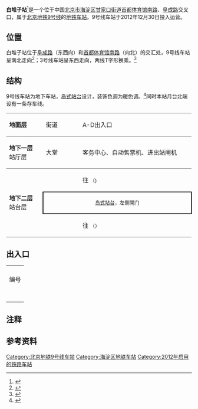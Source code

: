 {{NoteTA|G1=Railway}}
{{Infobox station
|name = 白堆子
|eng_name = Baiduizi
|linecolour = {{北京地铁颜色|9}}
|image = Platform of L9 Baiduizi Station (20211001110855).jpg
|caption = 9号线白堆子站岛式站台
|other_name = 
|country = {{PRC}}
|borough = [[北京市|北京市]][[海淀区|海淀区]][[甘家口街道|甘家口街道]]
|address = [[首都体育馆南路|首都体育馆南路]]、[[阜成路|阜成路]]交叉口
|coordinates = {{Coord|39.923924|116.325767|type:railwaystation_region:CN-11_source:GoogleMaps|display=inline,title}}
|elevation = 
|operator = [[北京市地铁运营有限公司|北京市地铁运营有限公司]]
|lines = {{北京地铁线路名|9|SL}}
|distance = 
|platform = 1座[[岛式站台|岛式站台]]
|tracks = 2条
|bus_routes = 
|bus_stands = 
|connections = 
|structure = 地下车站
|hall = 整体式站厅
|depth = 
|levels = 
|interchange = 
|exits = 4個
|elevator = 
|escalator = 
|architect = 
|architectural_style = 
|colour = 白色、红色
|type = 
|status = 运营中
|code = 
|zone = 
|classification = 
|website = 
|built = 
|opened = 2012年12月30日
|former = 东钓鱼台站<ref name=sohu2009>{{cite news|url=http://news.sohu.com/20091125/n268453217.shtml|title=北京9号线、亦庄线、大兴线站名及位置公示|publisher=中国广播网|date=2009-11-25|accessdate=2021-11-11|archive-date=2021-11-11|archive-url=https://web.archive.org/web/20211111104529/http://news.sohu.com/20091125/n268453217.shtml|dead-url=no}}</ref><ref>{{cite web|url=https://www.bjnews.com.cn/detail/155143530714259.html|title=地铁9号线13车站命名|date=2010-07-13|quote=丰台北路站、太平桥站、东钓鱼台站分别调整为七里庄站、六里桥东站和白堆子站|archive-url=https://web.archive.org/web/20211111150127/https://www.bjnews.com.cn/detail/155143530714259.html|archive-date=2021-11-11|access-date=2021-11-11|dead-url=no}}</ref>
|pass_year = 
|passengers = 
|pass_system = 
|pass_rank = 
|mpassengers = 
|trains = 
|station_hours = 
|hours = 
|first = {{北京地铁线路名|9|S}}
:往{{北京地铁起讫站|9|R}}：05:43
:往{{北京地铁起讫站|9|L}}：05:27
|last = {{北京地铁线路名|9|S}}
:往{{北京地铁起讫站|9|R}}：23:23
:往{{北京地铁起讫站|9|L}}：23:07
|adjacent = {{adjacent stations|system=北京地铁|line=9|left=白石桥南|right=军事博物馆|note-left=0.943km|note-mid=距离[[国家图书馆站|国家图书馆]]2.039km|note-right=1.912km}}
|other_services = 
|route_map = {{Routemap|inline=yes|map=
utSTRf\utSTRg~~ ~~{{rmr|Licon=U|{{stl|北京地铁|白石桥南}}}}
\utSTR\utSTR2\utSTRc3
\utSTR\utSTRc1\utSTR+4
\utSTR\utENDEa!~utSTRc2\utABZg3
\utSTR\utABZg+1\utSTR+tc4
\utSTR\utSTR\utSTR
\utSTR+tc2\utABZg3!~utSTRc2\utSTR3
\utABZg+1\utABZg+1!~utSTRc4\utSTRc4
utSTR+BSl\utSTR+BSr
utSTR+BSl\utSTR+BSr
utSTRf\utSTRg~~ ~~{{rmr|Licon=D|{{stl|北京地铁|军事博物馆}}}}
}}
}}
'''白堆子站'''<ref>{{cite web|url=http://www.bjghw.gov.cn/web/static/articles/catalog_14300/article_ff80808127d2aee90127db021ba00020/ff80808127d2aee90127db021ba00020.html|title=北京市规划委员会关于轨道交通9号线、亦庄线、大兴线沿线车站命名公众参与意见、建议采信情况的通告|publisher=[[北京市规划委员会|北京市规划委员会]]|date=2010-04-08|accessdate=2012-02-13|archive-url=https://web.archive.org/web/20100725051733/http://www.bjghw.gov.cn/web/static/articles/catalog_14300/article_ff80808127d2aee90127db021ba00020/ff80808127d2aee90127db021ba00020.html|archive-date=2010-07-25|dead-url=yes}}</ref>{{NoteTag|规划期间曾称'''东钓鱼台站'''<ref name=sohu2009 />}}是一个位于中国[[北京市|北京市]][[海淀区|海淀区]][[甘家口街道|甘家口街道]][[首都体育馆南路|首都体育馆南路]]、[[阜成路|阜成路]]交叉口，属于[[北京地铁|北京地铁]][[北京地铁9号线|9号线]]的[[地铁车站|地铁车站]]。9号线车站于2012年12月30日投入运营。

== 位置 ==
白堆子站位于[[阜成路|阜成路]]（东西向）和[[首都体育馆南路|首都体育馆南路]]（向北）的交汇处，9号线车站呈南北走向<ref>{{cite web|url=http://www.bjghw.gov.cn/web/static/articles/catalog_14300/2009-10-19/article_ff80808123fa497b0124529b8055000d/ff80808123fa497b0124529b8055000d.html |title=地铁9号线规划方案公告 |publisher=[[北京市规划委员会|北京市规划委员会]] |date=2009-10-14 |accessdate=2012-02-13 |deadurl=yes |archiveurl=https://web.archive.org/web/20100919023753/http://bjghw.gov.cn/web/static/articles/catalog_14300/2009-10-19/article_ff80808123fa497b0124529b8055000d/ff80808123fa497b0124529b8055000d.html |archivedate=2010-09-19 }}</ref>；3号线车站呈东西走向，两线T字形换乘。<ref>{{cite journal zh|author=张继菁 张建勋|url=http://www.cqvip.com/qk/84621a/2009002/30045121.html|title=北京地铁9号线车站人性化设计|journal=都市快轨交通|date=2009年3月|volume=22|issue=2|pages=51－55|accessdate=2012-01-27|archive-date=2013-10-29|archive-url=https://web.archive.org/web/20131029200059/http://www.cqvip.com/qk/84621a/2009002/30045121.html|dead-url=no}}</ref>

== 结构 ==
9号线车站为地下车站，[[岛式站台|岛式站台]]设计，装饰色调为暖色调。<ref>{{cite news|title=北京地铁9号线将试运营 西南进城只需18分钟|date=2011-12-08|accessdate=2012-02-13|url=http://news.youth.cn/gd/201112/t20111208_1801278_2.htm|author=刘冕 涂露芳|archive-date=2018-06-19|archive-url=https://web.archive.org/web/20180619041309/http://news.youth.cn/gd/201112/t20111208_1801278_2.htm|dead-url=no}}</ref>同时本站月台北端设有一条存车线。
{|cellspacing=0 cellpadding=3
|style="border-top:solid 1px gray;border-bottom:solid 1px gray;" width=100|'''地面层'''
|style="border-top:solid 1px gray;border-bottom:solid 1px gray;" width=100|街道
|style="border-top:solid 1px gray;border-bottom:solid 1px gray;" width=350|A-D出入口
|-
|style="border-bottom:solid 1px gray;"|'''地下一层'''<br />站厅层
|style="border-bottom:solid 1px gray;"|大堂
|style="border-bottom:solid 1px gray;"|客务中心、自动售票机、进出站闸机
|-
|style="border-bottom:solid 1px gray;" rowspan=3|'''地下二层'''<br />站台层
|{{arrow|L}}
|{{北京地铁线路名|9|c}} <!--常规列车/{{北京地铁线路名|房|c}}跨线车-->往{{站|国家图书馆}} <small>（{{站|白石桥南}})</small>
|-
|style="border-right:solid 2px black;border-left:solid 2px black;border-top:solid 2px black;border-bottom:solid 2px black;" colspan=2|<center><small>[[岛式站台|岛式站台]]，左側開门</small></center>
|-
|style="border-bottom:solid 1px gray;"|{{arrow|R}}
|style="border-bottom:solid 1px gray;"|{{北京地铁线路名|9|c}} <!--常规列车-->往{{站|郭公庄}}<!-- /{{北京地铁线路名|房|c}}跨线车往{{站|阎村东}}-->  <small>（{{站|军事博物馆}}）</small>
|}
{{Gallery
|width=200
|File:Concourse of L9 Baiduizi Station (20211001110954).jpg|白堆子站站廳（2021年10月摄）
|File:Beijing Subway - Baiduizi Station - Platform.JPG|9号线白堆子站站台（2013年4月摄）
|File:Platform of Baiduizi Station 20181124.jpg|9号线白堆子站站台上站牌（2018年11月摄）去往军事博物馆站方向
}}

== 出入口 ==
{| class="wikitable"
| colspan="5" align="center" bgcolor="{{北京地铁颜色|9}}" |
|-
! 编号 
! 指示
! 建议前往的目的地
! 照片
! 无障碍设施
|-
| {{港鐵出口|A|附=升}} 
| 首都体育馆南路（西侧）
|[[首都师范大学|首都师范大学]]东校区、[[北京工商大学|北京工商大学]]
|[[File:Exit_A_of_Baiduizi_Station_(20210308175356).jpg|150px]]
|[[File:Exit_A_lift_of_Baiduizi_Station_(20210308175445).jpg|150px]]
|-
| {{港鐵出口|B}} 
| 首都体育馆南路（东侧）
|[[北京实验学校|北京实验学校]]
|[[File:Exit_B_of_Baiduizi_Station_(20210112171221).jpg|150px]]
|{{n/a}}
|-
| {{港鐵出口|C}} 
| 阜成路（南侧）
|东钓鱼台路
|[[File:Exit_C_of_Baiduizi_Station_(20210308175720).jpg|150px]]
|{{n/a}}
|-
| {{港鐵出口|D}} 
| 阜成路（南侧）
|[[中国人民解放军总医院第六医学中心|海军总医院]]||[[File:Exit_D_of_Baiduizi_Station_(20210308175617).jpg|150px]]
|{{n/a}}
|-
| colspan="5" bgcolor="EEEEEE" | {{港鐵出口|註=升}}
|}

== 注释 ==
{{reflist|group="注"}}
{{noteFoot}}

== 参考资料 ==
{{reflist}}

{{commonscat|Baiduizi Station}}

{{北京地铁9号线}}
[[Category:北京地铁9号线车站|Category:北京地铁9号线车站]]
[[Category:海淀区地铁车站|Category:海淀区地铁车站]]
[[Category:2012年启用的铁路车站|Category:2012年启用的铁路车站]]